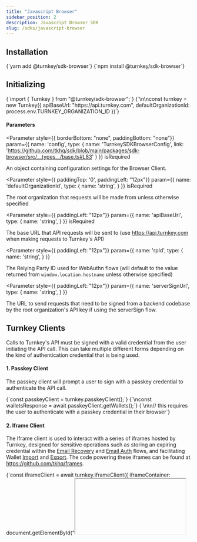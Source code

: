 ```yaml
---
title: "Javascript Browser"
sidebar_position: 2
description: Javascript Browser SDK
slug: /sdks/javascript-browser
---
```



## Installation

<Tabs>
  <TabItem value="yarn" label="Yarn" default>
    <CodeBlock language="bash">{`yarn add @turnkey/sdk-browser`}</CodeBlock>
  </TabItem>
  <TabItem value="npm" label="NPM">
    <CodeBlock language="bash">{`npm install @turnkey/sdk-browser`}</CodeBlock>
  </TabItem>
</Tabs>

## Initializing

<CodeBlock language="typescript">
  {`import { Turnkey } from "@turnkey/sdk-browser";`}
  {`\n\nconst turnkey = new Turnkey({
  apiBaseUrl: "https://api.turnkey.com",
  defaultOrganizationId: process.env.TURNKEY_ORGANIZATION_ID
})`}
</CodeBlock>

#### Parameters

<Parameter
  style={{ borderBottom: "none", paddingBottom: "none"}}
  param={{
    name: 'config',
    type: {
      name: 'TurnkeySDKBrowserConfig',
      link: 'https://github.com/tkhq/sdk/blob/main/packages/sdk-browser/src/__types__/base.ts#L83'
    }
  }}
  isRequired
>

An object containing configuration settings for the Browser Client.

</Parameter>

<Parameter
  style={{ paddingTop: '0', paddingLeft: "12px"}}
  param={{
    name: 'defaultOrganizationId',
    type: {
      name: 'string',
    }
  }}
  isRequired
>

The root organization that requests will be made from unless otherwise specified

</Parameter>

<Parameter
  style={{ paddingLeft: "12px"}}
  param={{
    name: 'apiBaseUrl',
    type: {
      name: 'string',
    }
  }}
  isRequired
>

The base URL that API requests will be sent to (use https://api.turnkey.com when making requests to Turnkey's API)

</Parameter>

<Parameter
  style={{ paddingLeft: "12px"}}
  param={{
    name: 'rpId',
    type: {
      name: 'string',
    }
  }}
>

The Relying Party ID used for WebAuthn flows (will default to the value returned from `window.location.hostname` unless otherwise specified)

</Parameter>

<Parameter
  style={{ paddingLeft: "12px"}}
  param={{
    name: 'serverSignUrl',
    type: {
      name: 'string',
    }
  }}
>

The URL to send requests that need to be signed from a backend codebase by the root organization's API key if using the serverSign flow.

</Parameter>

## Turnkey Clients

Calls to Turnkey's API must be signed with a valid credential from the user initiating the API call. This can take multiple different forms depending on the kind of authentication credential that is being used.

#### 1. Passkey Client

The passkey client will prompt a user to sign with a passkey credential to authenticate the API call.

<CodeBlock language="typescript">
  {`const passkeyClient = turnkey.passkeyClient();`}
  {`\nconst walletsResponse = await passkeyClient.getWallets();`}
  {`\n\n// this requires the user to authenticate with a passkey credential in their browser`}
</CodeBlock>

#### 2. Iframe Client

The Iframe client is used to interact with a series of iframes hosted by Turnkey, designed for sensitive operations such as storing an expiring credential within the [Email Recovery](/features/email-recovery) and [Email Auth](/features/email-auth) flows, and facilitating Wallet [Import](/features/import-wallets) and [Export](/features/export-wallets). The code powering these iframes can be found at https://github.com/tkhq/frames.

<CodeBlock language="typescript">
  {`const iframeClient = await turnkey.iframeClient({
  iframeContainer: document.getElementById("<iframe container id>"),
  iframeUrl: "https://auth.turnkey.com"
});`}
  {`\nconst response = await iframeClient.injectCredentialBundle("<Credential from Email>");`}
  {`\nif (response) { await iframeClient.getWallets(); }`}
  {`\n\n// this requires the developer to build a wrapper flow that can take user text input in their app and call the injectCredentialBundle function on the turnkey iframeClient`}
</CodeBlock>

#### 3. Read-only User Session Client

Generally speaking, in order to ensure a seamless UX, you might not want a passkey user have to manually authenticate every _read_ request from Turnkey's API with a credential (e.g. via FaceID or TouchID). In order to reduce friction, you can have a user `login()` to Turnkey with a credential once, resulting in a session that allows multiple read-only requests to Turnkey's API via `userSessionClient`.

<CodeBlock language="typescript">
  {`const passkeyClient = turnkey.passkeyClient();`}
  {`\nawait passkeySigner.login();`}
  {`\n\n// when a user logs in with the Turnkey SDK, a read-only API credential is saved in localStorage and can be used to make API read requests on their behalf`}
  {`\n\nconst userSessionClient = await turnkey.currentUserSession();`}
  {`\nconst walletsResponse = await userSessionClient.getWallets();`}
  {`\n\n// this API call happens without any confirmation step because the user now has an active read-only session`}
</CodeBlock>

#### 4. Server Signer

The `serverSign` function is used to proxy requests from a root parent organization to a child organization. The API key cannot be stored client-side, which is why the `serverSign` flow exists: to forward authenticated client-side requests to Turnkey via proxy backend.

<CodeBlock language="typescript">
  {`const subOrgIdsResponse = await turnkey.serverSign(
  "getSubOrgIds",
    [{
      filterType: "EMAIL",
      filterValue: email
    }]
  )!
`}
  {`\nif (subOrgIdsResponse.organizationIds?.length > 0) {
  const emailAuthResponse = await turnkey.serverSign(
    "emailAuth",
    [{
      email: email,
      targetPublicKey: <iframeClient.iframePublicKey>,
      organizationId: subOrgIdsResponse.organizationIds[0]
    }]
  )
}`}
</CodeBlock>

## Examples

#### [1. Implementing an embedded wallet authentication flow with passkeys](/embedded-wallets/code-examples/create-user-passkey)

#### [2. Implementing an embedded wallet authentication flow with email](/embedded-wallets/code-examples/authenticate-user-email)

#### [3. Signing Transactions](/embedded-wallets/code-examples/signing-transactions)
